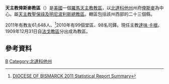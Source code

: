 {{Infobox Roman Catholic diocese
|Roman Catholic Diocese of = 天主教俾斯麥教区 
|Latin name of diocese = Dioecesis Bismarckiensis
|image = [[File:Diocese_of_Bismarck.jpg|250px]]
|caption = 教區範圍
|location = 美國
|territory = 北達科他州西部
|population = 61,648
|rite = 拉丁禮
|patron = [[聖母無原罪瞻禮|聖母無原罪]]
|province = 聖保祿及明尼波利斯
|established = 1909年
|cathedral = 聖神座堂
|副主教座堂 = 
|leadership = 主教
|website = http://www.bismarckdiocese.com/
|教宗 = 
|metropolitan =
|ordinary = 達味·卡根
|coadjutor bishop = 
|emeritus = 
}}
'''天主教俾斯麥教區'''（{{lang-la|Dioecesis Bismarckiensis}}）是[[美國|美國]]一個[[羅馬天主教|羅馬天主教]][[教區|教區]]，以[[北達科他州|北達科他州]]州府[[俾斯麥_(北達科他州)|俾斯麥]]為中心。屬[[天主教聖保祿及明尼波利斯總教區|天主教聖保祿及明尼波利斯總教區]]。轄區包括該州西部的二十三個縣。

2011年有教友61,648人、<ref>[http://www.bismarckdiocese.com/uploads/resources/1452/diocesan-comparison-statistics.pdf DIOCESE OF BISMARCK 2011 Statistical Report Summary]{{dead link|date=2017年12月 |bot=InternetArchiveBot |fix-attempted=yes }}</ref>2010年有99個堂區、98名司鐸。現任主教[[達味·卡根|達味·卡根]]。1909年12月31日自[[天主教法戈教區|法戈教區]]分出成為教區。

==參考資料==
{{reflist}} 

{{美國天主教教區}}
[[Category:美國天主教教區|B]]
[[Category:北達科他州|Category:北達科他州]]